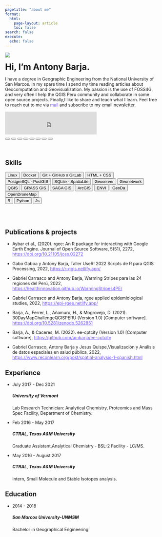 ```yaml
---
pagetitle: "about me"
format:
  html:
    page-layout: article
    toc: false
search: false
execute:
  echo: false
---
```


<style>
 a {
 color: #7357ff
}
</style>

::: {.grid}

::: {.g-col-12 .g-col-md-6}

![](../images/antony.jpg)
:::

::: {.g-col-12 .g-col-md-6}

<h1 style="margin-top:0rem;margin-bottom:0rem;"> Hi, I'm Antony Barja.</h1>

I have a degree in Geographic Engineering from the National University of San Marcos. In my spare time I spend my time reading articles about Geocomputation and Geovisualization. My passion is the use of FOSS4G, and very often I help the QGIS Peru community and collaborate in some open source projects. Finally,I like to share and teach what I learn. Feel free to reach out to me via [mail](mailto:antony.barja8@gmail.com) and subscribe to my email newsletter.

<iframe src="https://embeds.beehiiv.com/2c2401c3-e949-4374-9224-60da974f1de7?slim=true" data-test-id="beehiiv-embed" frameborder="0" scrolling="no" style="margin: 0; border-radius: 0px !important; background-color: transparent; height: 75px"></iframe>

:::
:::


```{=html}
<!-- linking the fontawesome library -->

<link rel="stylesheet" href="https://cdnjs.cloudflare.com/ajax/libs/font-awesome/6.1.1/css/all.min.css" integrity="sha512-KfkfwYDsLkIlwQp6LFnl8zNdLGxu9YAA1QvwINks4PhcElQSvqcyVLLD9aMhXd13uQjoXtEKNosOWaZqXgel0g==" crossorigin="anonymous" referrerpolicy="no-referrer" />

```



```{=html}
<button type="button" class="btn btn-light"><a href="https://www.linkedin.com/in/karatsidhu/"><i class="fa-brands fa-linkedin-in"></i></a></button>

<button type="button" class="btn btn-light"><a href="https://www.twitter.com/karat_sidhu/"><i class="fa-brands fa-twitter"></i></a></button>

<button type="button" class="btn btn-light"><a href="https://orcid.org/0000-0002-8769-0926"><i class="fa-brands fa-orcid"></i></a></button>

<button type="button" class="btn btn-light"><a href="https://github.com/SidhuK"><i class="fa-brands fa-github"></i></a></button>

<button type="button" class="btn btn-light"><a href="https://github.com/SidhuK"><i class="fa-brands fa-gitlab"></i></a></button>

<button type="button" class="btn btn-light"><a href="https://github.com/SidhuK"><i class="fa-brands fa-discord"></i></a></button>

<button type="button" class="btn btn-light"><a href="https://github.com/SidhuK"><i class="fa-brands fa-tiktok"></i></a></button>

<button type="button" class="btn btn-light"><a href="https://github.com/SidhuK"><i class="fa-brands fa-youtube"></i></a></button>

<br> <br> <br>
```

```{=html}

<div class="section-title">
<h2><i class="bi bi-tools"></i>  Skills </h2>
</div>
<button type="button" class="btn btn-dark btn-sm">Linux</button>
<button type="button" class="btn btn-dark btn-sm">Docker</button>
<button type="button" class="btn btn-dark btn-sm">Git + GitHub o GitLab</button>
<button type="button" class="btn btn-dark btn-sm">HTML + CSS</button>
<br>
<button type="button" class="btn btn-dark btn-sm">PostgreSQL - PostGIS</button>
<button type="button" class="btn btn-dark btn-sm">SQLite - SpatiaLite</button>
<button type="button" class="btn btn-dark btn-sm">Geoserver</button>
<button type="button" class="btn btn-dark btn-sm">Geonetwork</button>
<br>
<button type="button" class="btn btn-dark btn-sm">QGIS</button>
<button type="button" class="btn btn-dark btn-sm">GRASS GIS</button>
<button type="button" class="btn btn-dark btn-sm">SAGA GIS</button>
<button type="button" class="btn btn-dark btn-sm">ArcGIS</button>
<button type="button" class="btn btn-dark btn-sm">ENVI</button>
<button type="button" class="btn btn-dark btn-sm">GeoDa</button>
<button type="button" class="btn btn-dark btn-sm">OpenDroneMap</button>
<br>
<button type="button" class="btn btn-dark btn-sm">R</button>
<button type="button" class="btn btn-dark btn-sm">Python</button>
<button type="button" class="btn btn-dark btn-sm">Js</button>

<br><br><br><br>

```


```{=html}

<div class="section-title">
    <h2><i class="fa-solid fa-dna"></i> Publications & projects </h2>
</div>
```

- Aybar et al., (2020). rgee: An R package for interacting with Google Earth Engine. Journal of Open Source Software, 5(51), 2272, [https://doi.org/10.21105/joss.02272](https://doi.org/10.21105/joss.02272)

- Gabo Gaboa y Antony Barja, Taller UseR! 2022 Scripts de R para QGIS Processing, 2022, [https://r-qgis.netlify.app/](https://r-qgis.netlify.app/)

- Gabriel Carrasco and Antony Barja, Warming Stripes para las 24 regiones del Perú, 2022, [https://healthinnovation.github.io/WarmingStripes4PE/](https://healthinnovation.github.io/WarmingStripes4PE/)

- Gabriel Carrasco and Antony Barja, rgee applied epidemiological studies, 2022, [https://epi-rgee.netlify.app/](https://epi-rgee.netlify.app/)

- Barja, A., Ferrer, L., Añamuro, H., & Mogrovejo, D. (2021). 30DayMapChallengeQGISPERU (Version 1.0) [Computer software]. [https://doi.org/10.5281/zenodo.5262851](https://doi.org/10.5281/zenodo.5262851)

- Barja, A., & Caceres, M. (2022). ee-cptcity (Version 1.0) [Computer software], [https://github.com/ambarja/ee-cptcity](https://github.com/ambarja/ee-cptcity)

- Gabriel Carrasco, Antony Barja y Jesus Quispe,Visualización y Análisis de datos espaciales en salud pública, 2022, [https://www.reconlearn.org/post/spatial-analysis-1-spanish.html](https://www.reconlearn.org/post/spatial-analysis-1-spanish.html)

```{=html}
<section class="section gray-bg" id="resume">
            <div class="container">
                <div class="row">
                    <div class="col-lg-6">
                        <div class="section-title">
                            <h2> <i class="fa-solid fa-briefcase"></i> Experience </h2>
                        </div>
                    </div>
                </div>
                <div class="row">
                    <div class="col-lg-6 m-15px-tb">
                        <div class="resume-box">
                            <ul>
                                <li>
                                    <div class="icon">
                                <i class="fa-solid fa-flask"></i>                                    
                                </div>
                                    <span class="time">July 2017 - Dec 2021</span>
                                    <h5>University of Vermont</h5>
                                    <p>Lab Research Technician: Analytical Chemistry, Proteomics and Mass Spec Facility, Department of Chemistry.</p>
                                </li>
                                <li>
                                    <div class="icon">
                                        <i class="fa-solid fa-flask"></i>
                                    </div>
                                    <span class="time">Feb 2016 - May 2017</span>
                                    <h5>CTRAL, Texas A&M University</h5>
                                    <p>
                                        Graduate Assistant,Analytical Chemistry - BSL-2 Facility - LC/MS.</p>
                                </li>
                                <li>
                                    <div class="icon">
                                        <i class="fa-solid fa-flask"></i>
                                    </div>
                                    <span class="time">May 2016 - August 2017</span>
                                    <h5>CTRAL, Texas A&M University</h5>
                                    <p>Intern, Small Molecule and Stable Isotopes analysis.</p>
                                </li>
                            </ul>
                        </div>
                    </div>
        </section>
```


```{=html}

<section class="section gray-bg" id="resume">
            <div class="container">
                <div class="row">
                    <div class="col-lg-6">
                        <div class="section-title">
                            <h2><i class="fa-solid fa-building-columns"></i> Education</h2>
                        </div>
                    </div>
                </div>
                <div class="row">
                    <div class="col-lg-6 m-15px-tb">
                        <div class="resume-box">
                            <ul>
                                <li>
                                    <div class="icon">
                                        <i class="fas fa-user-graduate"></i>
                                    </div>
                                    <span class="time">2014 - 2018</span>
                                    <h5>San Marcos University-UNMSM</h5>
                                    <p>Bachelor in Geographical Engineering</p>
                                </li>
                            </ul>
                        </div>
                    </div>
        </section>
```

